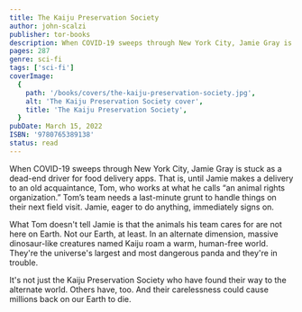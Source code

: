 ```yaml
---
title: The Kaiju Preservation Society
author: john-scalzi
publisher: tor-books
description: When COVID-19 sweeps through New York City, Jamie Gray is stuck as a dead-end driver for food delivery apps. That is, until Jamie makes a delivery to an old acquaintance, Tom, who works at what he calls “an animal rights organization.” Tom’s team needs a last-minute grunt to handle things on their next field visit. Jamie, eager to do anything, immediately signs on.
pages: 287
genre: sci-fi
tags: ['sci-fi']
coverImage:
  {
    path: '/books/covers/the-kaiju-preservation-society.jpg',
    alt: 'The Kaiju Preservation Society cover',
    title: 'The Kaiju Preservation Society',
  }
pubDate: March 15, 2022
ISBN: '9780765389138'
status: read
---
```


When COVID-19 sweeps through New York City, Jamie Gray is stuck as a dead-end driver for food delivery apps. That is, until Jamie makes a delivery to an old acquaintance, Tom, who works at what he calls “an animal rights organization.” Tom’s team needs a last-minute grunt to handle things on their next field visit. Jamie, eager to do anything, immediately signs on.

What Tom doesn't tell Jamie is that the animals his team cares for are not here on Earth. Not our Earth, at least. In an alternate dimension, massive dinosaur-like creatures named Kaiju roam a warm, human-free world. They're the universe's largest and most dangerous panda and they're in trouble.

It's not just the Kaiju Preservation Society who have found their way to the alternate world. Others have, too. And their carelessness could cause millions back on our Earth to die.
